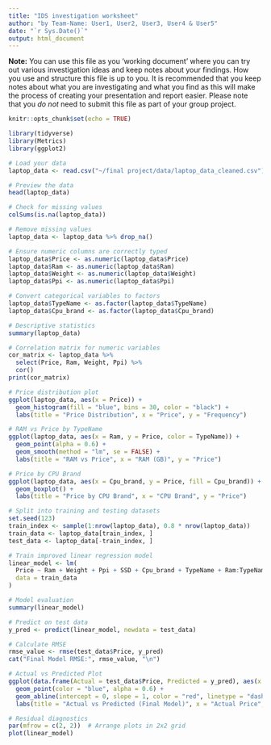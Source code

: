 ```yaml
---
title: "IDS investigation worksheet"
author: "by Team-Name: User1, User2, User3, User4 & User5"
date: "`r Sys.Date()`"
output: html_document
---
```


**Note:** You can use this file as you 'working document' where you can try out various investigation ideas and keep notes about your findings. How you use and structure this file is up to you. It is recommended that you keep notes about what you are investigating and what you find as this will make the process of creating your presentation and report easier. Please note that you _do not_ need to submit this file as part of your group project.



```r
knitr::opts_chunk$set(echo = TRUE)
```


```r
library(tidyverse)
library(Metrics)
library(ggplot2)
```


```r
# Load your data
laptop_data <- read.csv("~/final project/data/laptop_data_cleaned.csv")

# Preview the data
head(laptop_data)

# Check for missing values
colSums(is.na(laptop_data))

# Remove missing values
laptop_data <- laptop_data %>% drop_na()

# Ensure numeric columns are correctly typed
laptop_data$Price <- as.numeric(laptop_data$Price)
laptop_data$Ram <- as.numeric(laptop_data$Ram)
laptop_data$Weight <- as.numeric(laptop_data$Weight)
laptop_data$Ppi <- as.numeric(laptop_data$Ppi)

# Convert categorical variables to factors
laptop_data$TypeName <- as.factor(laptop_data$TypeName)
laptop_data$Cpu_brand <- as.factor(laptop_data$Cpu_brand)

# Descriptive statistics
summary(laptop_data)

# Correlation matrix for numeric variables
cor_matrix <- laptop_data %>%
  select(Price, Ram, Weight, Ppi) %>%
  cor()
print(cor_matrix)

# Price distribution plot
ggplot(laptop_data, aes(x = Price)) +
  geom_histogram(fill = "blue", bins = 30, color = "black") +
  labs(title = "Price Distribution", x = "Price", y = "Frequency")

# RAM vs Price by TypeName
ggplot(laptop_data, aes(x = Ram, y = Price, color = TypeName)) +
  geom_point(alpha = 0.6) +
  geom_smooth(method = "lm", se = FALSE) +
  labs(title = "RAM vs Price", x = "RAM (GB)", y = "Price")

# Price by CPU Brand
ggplot(laptop_data, aes(x = Cpu_brand, y = Price, fill = Cpu_brand)) +
  geom_boxplot() +
  labs(title = "Price by CPU Brand", x = "CPU Brand", y = "Price")

# Split into training and testing datasets
set.seed(123)
train_index <- sample(1:nrow(laptop_data), 0.8 * nrow(laptop_data))
train_data <- laptop_data[train_index, ]
test_data <- laptop_data[-train_index, ]

# Train improved linear regression model
linear_model <- lm(
  Price ~ Ram + Weight + Ppi + SSD + Cpu_brand + TypeName + Ram:TypeName,
  data = train_data
)

# Model evaluation
summary(linear_model)

# Predict on test data
y_pred <- predict(linear_model, newdata = test_data)

# Calculate RMSE
rmse_value <- rmse(test_data$Price, y_pred)
cat("Final Model RMSE:", rmse_value, "\n")

# Actual vs Predicted Plot
ggplot(data.frame(Actual = test_data$Price, Predicted = y_pred), aes(x = Actual, y = Predicted)) +
  geom_point(color = "blue", alpha = 0.6) +
  geom_abline(intercept = 0, slope = 1, color = "red", linetype = "dashed") +
  labs(title = "Actual vs Predicted (Final Model)", x = "Actual Price", y = "Predicted Price")

# Residual diagnostics
par(mfrow = c(2, 2))  # Arrange plots in 2x2 grid
plot(linear_model)

```


